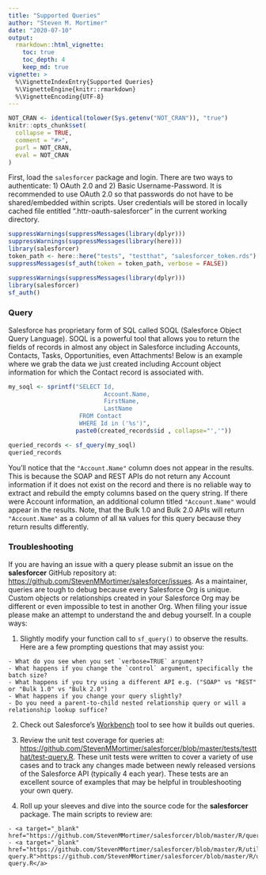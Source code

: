 ```yaml
---
title: "Supported Queries"
author: "Steven M. Mortimer"
date: "2020-07-10"
output:
  rmarkdown::html_vignette:
    toc: true
    toc_depth: 4
    keep_md: true
vignette: >
  %\VignetteIndexEntry{Supported Queries}
  %\VignetteEngine{knitr::rmarkdown}
  %\VignetteEncoding{UTF-8}
---
```


```r
NOT_CRAN <- identical(tolower(Sys.getenv("NOT_CRAN")), "true")
knitr::opts_chunk$set(
  collapse = TRUE,
  comment = "#>",
  purl = NOT_CRAN,
  eval = NOT_CRAN
)
```

First, load the `salesforcer` package and login. There are two ways to authenticate: 
1) OAuth 2.0 and 2) Basic Username-Password. It is recommended to use OAuth 2.0 so that 
passwords do not have to be shared/embedded within scripts. User credentials will 
be stored in locally cached file entitled ".httr-oauth-salesforcer" in the current working 
directory.

```r
suppressWarnings(suppressMessages(library(dplyr)))
suppressWarnings(suppressMessages(library(here)))
library(salesforcer)
token_path <- here::here("tests", "testthat", "salesforcer_token.rds")
suppressMessages(sf_auth(token = token_path, verbose = FALSE))
```

```r
suppressWarnings(suppressMessages(library(dplyr)))
library(salesforcer)
sf_auth()
```

### Query

Salesforce has proprietary form of SQL called SOQL (Salesforce Object Query
Language). SOQL is a powerful tool that allows you to return the fields of
records in almost any object in Salesforce including Accounts, Contacts, Tasks,
Opportunities, even Attachments! Below is an example where we grab the data we
just created including Account object information for which the Contact record
is associated with.

```r
my_soql <- sprintf("SELECT Id, 
                           Account.Name, 
                           FirstName, 
                           LastName 
                    FROM Contact 
                    WHERE Id in ('%s')", 
                   paste0(created_records$id , collapse="','"))

queried_records <- sf_query(my_soql)
queried_records
```

You'll notice that the `"Account.Name"` column does not appear in the results. This is 
because the SOAP and REST APIs do not return any Account information if it does not 
exist on the record and there is no reliable way to extract and rebuild the empty
columns based on the query string. If there were Account information, an
additional column titled `"Account.Name"` would appear in the results. Note, that 
the Bulk 1.0 and Bulk 2.0 APIs will return `"Account.Name"` as a column of all 
`NA` values for this query because they return results differently.

### Troubleshooting

If you are having an issue with a query please submit an issue on the **salesforcer** 
GitHub repository at: <a target="_blank" href="https://github.com/StevenMMortimer/salesforcer/issues">https://github.com/StevenMMortimer/salesforcer/issues</a>. As a maintainer, queries are tough to debug because every Salesforce Org is unique. Custom objects or relationships created in your Salesforce Org may be 
different or even impossible to test in another Org. When filing your issue please 
make an attempt to understand the and debug yourself. In a couple ways: 

  1. Slightly modify your function call to `sf_query()` to observe the results. Here 
  are a few prompting questions that may assist you:  
  
    - What do you see when you set `verbose=TRUE` argument?
    - What happens if you change the `control` argument, specifically the batch size? 
    - What happens if you try using a different API e.g. ("SOAP" vs "REST" or "Bulk 1.0" vs "Bulk 2.0")
    - What happens if you change your query slightly? 
    - Do you need a parent-to-child nested relationship query or will a relationship lookup suffice? 
    
  2. Check out Salesforce's [Workbench](https://workbench.developerforce.com/login.php) 
  tool to see how it builds out queries.
  
  3. Review the unit test coverage for queries at: <a target="_blank" href="https://github.com/StevenMMortimer/salesforcer/blob/master/tests/testthat/test-query.R">https://github.com/StevenMMortimer/salesforcer/blob/master/tests/testthat/test-query.R</a>. 
  These unit tests were written to cover a variety of use cases and to track any 
  changes made between newly released versions of the Salesforce API (typically 
  4 each year). These tests are an excellent source of examples that may be 
  helpful in troubleshooting your own query.
  
  4. Roll up your sleeves and dive into the source code for the **salesforcer** 
  package. The main scripts to review are:  
  
    - <a target="_blank" href="https://github.com/StevenMMortimer/salesforcer/blob/master/R/query.R">https://github.com/StevenMMortimer/salesforcer/blob/master/R/query.R</a>
    - <a target="_blank" href="https://github.com/StevenMMortimer/salesforcer/blob/master/R/utils-query.R">https://github.com/StevenMMortimer/salesforcer/blob/master/R/utils-query.R</a>
